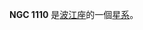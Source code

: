 {{NGCInfoBox|NGCID=NGC 1110|發現者=法蘭斯·萊文沃思|發現日期=1886年-月-日|其他編號=MCG -1-8-10,UGCA 43, FGC 346|曆元=J2000.0|赤經=49分9.4秒
|赤緯=-7°50'17"|星座=波江座|星體=星系|星等=13.9|表面亮度=14.2|藍等=14.5}}

'''NGC 1110''' 是[[波江座|波江座]]的一個[[星系|星系]]。

{{NGCReference|1110}}
{{Catalogs|NGC=1110}}